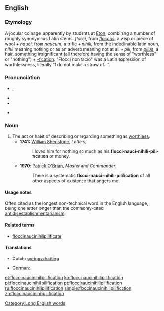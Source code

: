 {{wikiquote}}
==English==

===Etymology===
A jocular coinage, apparently by students at [[w:Eton College|Eton]], combining a number of roughly synonymous Latin stems.  {{etyl|la}} ''flocci'', from ''[[floccus]]'', a wisp or piece of wool + ''nauci'', from ''[[naucum]]'', a trifle + ''nihili'', from the indeclinable latin noun, ''nihil'' meaning nothing or as an adverb meaning not at all + ''pili'', from ''[[pilus]]'', a hair, something insignificant (all therefore having the sense of "worthless" or "nothing") + [[-fication]].  "Flocci non facio" was a Latin expression of worthlessness, literally "I do not make a straw of...".

===Pronunciation===
* {{IPA|/ˌflɒksɪˌnɒsɪˌnɪhɪlɪˌpɪlɪfɪˈkeɪʃən/|/ˌflɒksɪˌnɔːsɪˌnaɪɪlɪˌpɪlɪfɪˈkeɪʃən/}}, {{SAMPA|/%flQksI%nQsI&nIhIlI%pIlIfI"keIS@n/|/%flQksI%nO:sI%naIIlI%pIlIfI"keIS@n/}}
* {{audio|en-us-floccinaucinihilipilification.ogg|Audio 1 (US)}}
* {{audio|en-us-floccinaucinihilipilification_2.ogg|Audio 2 (US)}}
* {{audio|en-uk-floccinaucinihilipilification.ogg|Audio (UK)}}
*: {{rhymes|eɪʃǝn}}

===Noun===
{{en-noun|-}}

# The act or habit of describing or regarding something as [[worthless]].
#* '''1741:''' [[w:William Shenstone|William Shenstone]], ''Letters'',
#*: I loved him for nothing so much as his '''flocci-nauci-nihili-pili-fication''' of money.
#* '''1970''': [[w:Patrick O'Brian|Patrick O'Brian]], ''Master and Commander'',
#*: There is a systematic '''flocci-nauci-nihili-pilification''' of all other aspects of existence that angers me.

====Usage notes====
Often cited as the longest non-technical word in the English language, being one letter longer than the commonly-cited [[antidisestablishmentarianism]].

====Related terms====
* [[floccinaucinihilipilificate]]

====Translations====
{{trans-top|act or habit of describing or regarding something as worthless}}
* Dutch: [[geringschatting]]
{{trans-mid}}
* German: {{t-|de|Geringschätzung|f}}
{{trans-bottom}}

[[Category:Long English words]]

[[et:floccinaucinihilipilification]]
[[ko:floccinaucinihilipilification]]
[[pl:floccinaucinihilipilification]]
[[pt:floccinaucinihilipilification]]
[[ru:floccinaucinihilipilification]]
[[simple:floccinaucinihilipilification]]
[[zh:floccinaucinihilipilification]]